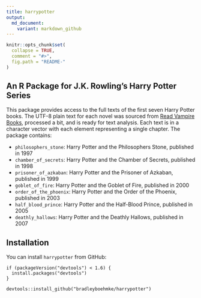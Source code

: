 ```yaml
---
title: harrypotter
output: 
  md_document:
    variant: markdown_github
---
```


<!-- README.md is generated from README.Rmd. Please edit that file -->

```r
knitr::opts_chunk$set(
  collapse = TRUE,
  comment = "#>",
  fig.path = "README-"
)
```

## An R Package for J.K. Rowling's Harry Potter Series

This package provides access to the full texts of the first seven Harry Potter books. The UTF-8 plain text for each novel was sourced from [Read Vampire Books]([www.readbooksvampire.com](https://web.archive.org/web/20170603205600/http://readbooksvampire.com/)), processed a bit, and is ready for text analysis. Each text is in a character vector with each element representing a single chapter. The package contains:

- `philosophers_stone`: Harry Potter and the Philosophers Stone, published in 1997
- `chamber_of_secrets`: Harry Potter and the Chamber of Secrets, published in 1998
- `prisoner_of_azkaban`: Harry Potter and the Prisoner of Azkaban, published in 1999
- `goblet_of_fire`: Harry Potter and the Goblet of Fire, published in 2000
- `order_of_the_phoenix`: Harry Potter and the Order of the Phoenix, published in 2003
- `half_blood_prince`: Harry Potter and the Half-Blood Prince, published in 2005
- `deathly_hallows`: Harry Potter and the Deathly Hallows, published in 2007

## Installation

You can install `harrypotter` from GitHub:

```
if (packageVersion("devtools") < 1.6) {
  install.packages("devtools")
}

devtools::install_github("bradleyboehmke/harrypotter")
```

